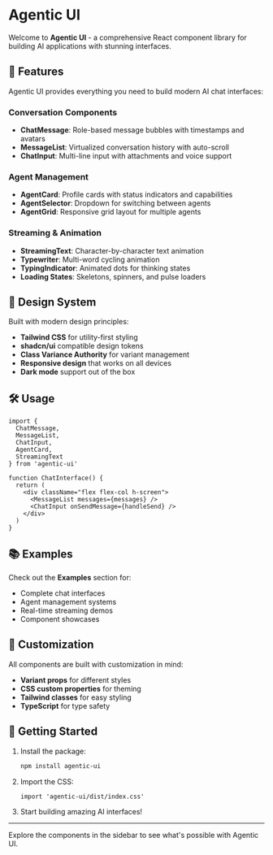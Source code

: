 
<Meta title="Introduction" />

# Agentic UI

Welcome to **Agentic UI** - a comprehensive React component library for building AI applications with stunning interfaces.

## 🚀 Features

Agentic UI provides everything you need to build modern AI chat interfaces:

### Conversation Components
- **ChatMessage**: Role-based message bubbles with timestamps and avatars
- **MessageList**: Virtualized conversation history with auto-scroll
- **ChatInput**: Multi-line input with attachments and voice support

### Agent Management
- **AgentCard**: Profile cards with status indicators and capabilities
- **AgentSelector**: Dropdown for switching between agents
- **AgentGrid**: Responsive grid layout for multiple agents

### Streaming & Animation
- **StreamingText**: Character-by-character text animation
- **Typewriter**: Multi-word cycling animation
- **TypingIndicator**: Animated dots for thinking states
- **Loading States**: Skeletons, spinners, and pulse loaders

## 🎨 Design System

Built with modern design principles:
- **Tailwind CSS** for utility-first styling
- **shadcn/ui** compatible design tokens
- **Class Variance Authority** for variant management
- **Responsive design** that works on all devices
- **Dark mode** support out of the box

## 🛠️ Usage

```tsx
import { 
  ChatMessage, 
  MessageList, 
  ChatInput,
  AgentCard,
  StreamingText 
} from 'agentic-ui'

function ChatInterface() {
  return (
    <div className="flex flex-col h-screen">
      <MessageList messages={messages} />
      <ChatInput onSendMessage={handleSend} />
    </div>
  )
}
```

## 📚 Examples

Check out the **Examples** section for:
- Complete chat interfaces
- Agent management systems
- Real-time streaming demos
- Component showcases

## 🔧 Customization

All components are built with customization in mind:
- **Variant props** for different styles
- **CSS custom properties** for theming
- **Tailwind classes** for easy styling
- **TypeScript** for type safety

## 🚀 Getting Started

1. Install the package:
   ```bash
   npm install agentic-ui
   ```

2. Import the CSS:
   ```tsx
   import 'agentic-ui/dist/index.css'
   ```

3. Start building amazing AI interfaces!

---

Explore the components in the sidebar to see what's possible with Agentic UI.